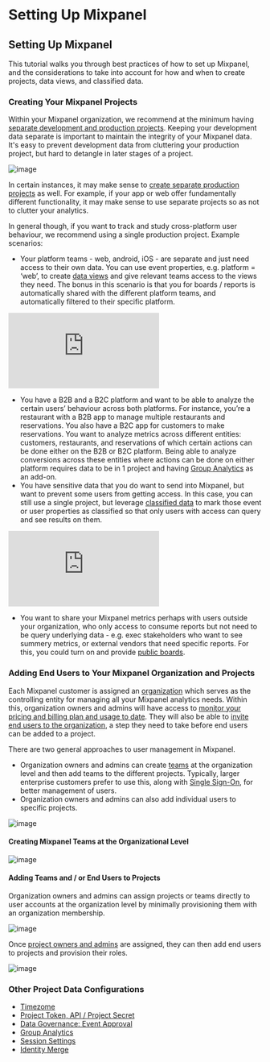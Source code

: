 # Setting Up Mixpanel

## Setting Up Mixpanel
This tutorial walks you through best practices of how to set up Mixpanel, and the considerations to take into account for how and when to create projects, data views, and classified data.

### Creating Your Mixpanel Projects
Within your Mixpanel organization, we recommend at the minimum having [separate development and production projects](/docs/tracking/how-tos/set-up-projects). Keeping your development data separate is important to maintain the integrity of your Mixpanel data. It's easy to prevent development data from cluttering your production project, but hard to detangle in later stages of a project.

![image](https://github.com/mixpanel/docs/assets/50901466/8d6d81cf-0e55-4bef-a743-b38d316e0db4)

In certain instances, it may make sense to [create separate production projects](/docs/tracking/how-tos/set-up-projects) as well. For example, if your app or web offer fundamentally different functionality, it may make sense to use separate projects so as not to clutter your analytics. 

In general though, if you want to track and study cross-platform user behaviour, we recommend using a single production project. Example scenarios:

- Your platform teams - web, android, iOS - are separate and just need access to their own data. You can use event properties, e.g. platform = ‘web’, to create [data views](/docs/admin/data-governance/data-views-data-classification) and give relevant teams access to the views they need. The bonus in this scenario is that you for boards / reports is automatically shared with the different platform teams, and automatically filtered to their specific platform.

<div style={{position: 'relative', 'padding-bottom': '64.90384615384616%', height: 0}}>
    <iframe src="https://www.loom.com/embed/4ff06748cc5f4a84a4fb6f581f2b7395"
        frameborder="0"
        webkitallowfullscreen mozallowfullscreen allowfullscreen
        style={{position: 'absolute', 'top': 0, 'left': 0, 'width': '100%', 'height': '100%'}}>
    </iframe>
</div>


- You have a B2B and a B2C platform and want to be able to analyze the certain users’ behaviour across both platforms. For instance, you’re a restaurant with a B2B app to manage multiple restaurants and reservations. You also have a B2C app for customers to make reservations. You want to analyze metrics across different entities: customers, restaurants, and reservations of which certain actions can be done either on the B2B or B2C platform. Being able to analyze conversions across these entities where actions can be done on either platform requires data to be in 1 project and having [Group Analytics](/docs/analysis/advanced/group-analytics) as an add-on.
- You have sensitive data that you do want to send into Mixpanel, but want to prevent some users from getting access. In this case, you can still use a single project, but leverage [classified data](/docs/admin/data-governance/data-views-data-classification#mark-properties-as-classified-data) to mark those event or user properties as classified so that only users with access can query and see results on them.

<div style={{position: 'relative', 'padding-bottom': '64.90384615384616%', height: 0}}>
    <iframe src="https://www.loom.com/embed/1182410226984fc58cdc7b26d7dcdd76"
        frameborder="0"
        webkitallowfullscreen mozallowfullscreen allowfullscreen
        style={{position: 'absolute', 'top': 0, 'left': 0, 'width': '100%', 'height': '100%'}}>
    </iframe>
</div>

- You want to share your Mixpanel metrics perhaps with users outside your organization, who only access to consume reports but not need to be query underlying data - e.g. exec stakeholders who want to see summery metrics, or external vendors that need specific reports. For this, you could turn on and provide [public boards](/docs/analysis/boards#public-boards).

### Adding End Users to Your Mixpanel Organization and Projects
Each Mixpanel customer is assigned an [organization](/docs/admin/organizations-projects/manage-organization) which serves as the controlling entity for managing all your Mixpanel analytics needs. Within this, organization owners and admins will have access to [monitor your pricing and billing plan and usage to date](/docs/admin/organizations-projects#billing-and-plans). They will also be able to [invite end users to the organization](/docs/admin/organizations-projects/manage-team-members#invite-users), a step they need to take before end users can be added to a project.

There are two general approaches to user management in Mixpanel. 

- Organization owners and admins can create [teams](/docs/admin/organizations-projects/manage-team-members#teams) at the organization level and then add teams to the different projects. Typically, larger enterprise customers prefer to use this, along with [Single Sign-On](/docs/admin/sso), for better management of users.
- Organization owners and admins can also add individual users to specific projects.


![image](https://github.com/mixpanel/docs/assets/50901466/9b42d818-cc77-4f02-9025-90456a557c6a)

#### Creating Mixpanel Teams at the Organizational Level

![image](https://github.com/mixpanel/docs/assets/50901466/de43d48b-4fef-4292-b835-f1d5682345b1)

#### Adding Teams and / or End Users to Projects
Organization owners and admins can assign projects or teams directly to user accounts at the organization level by minimally provisioning them with an organization membership.

![image](https://github.com/mixpanel/docs/assets/50901466/8ec08b83-d0e2-47b3-92a4-5f5e98d70b52)

Once [project owners and admins](/docs/admin/organizations-projects/manage-team-members#setting-a-default-role-on-a-project) are assigned, they can then add end users to projects and provision their roles. 

![image](https://github.com/mixpanel/docs/assets/50901466/61a9099b-f07e-4bcf-9110-bf5418e7000b)

### Other Project Data Configurations
- [Timezome](/docs/admin/organizations-projects/manage-projects#manage-timezones-for-projects)
- [Project Token, API / Project Secret](/docs/tracking/how-tos/api-credentials)
- [Data Governance: Event Approval](/docs/admin/data-governance/event-approval)
- [Group Analytics](/docs/analysis/advanced/group-analytics)
- [Session Settings](/docs/analysis/advanced/sessions)
- [Identity Merge](/docs/tracking/how-tos/identifying-users)
